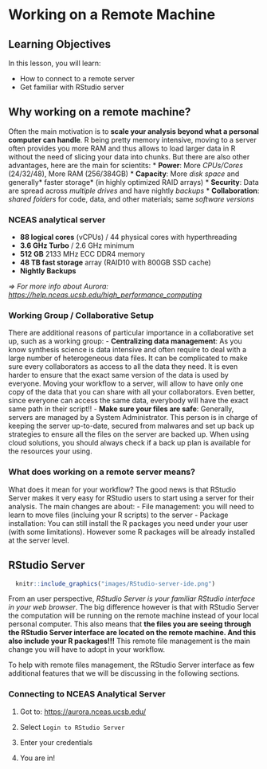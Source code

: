 # Working on a Remote Machine

## Learning Objectives

In this lesson, you will learn:

- How to connect to a remote server 
- Get familiar with RStudio server


## Why working on a remote machine?

Often the main motivation is to **scale your analysis beyond what a personal computer can handle**. R being pretty memory intensive, moving to a server often provides you more RAM and thus allows to load larger data in R without the need of slicing your data into chunks. But there are also other advantages, here are the main for scientits:
* **Power**: More *CPUs/Cores* (24/32/48), More RAM (256/384GB) 
* **Capacity**: More *disk space* and generally* faster storage* (in highly optimized RAID arrays)
* **Security**: Data are spread across *multiple drives* and have nightly *backups*
* **Collaboration**: *shared folders* for code, data, and other materials; same *software versions*


### NCEAS analytical server

 - **88 logical cores** (vCPUs) / 44 physical cores with hyperthreading
 - **3.6 GHz Turbo** / 2.6 GHz minimum
 - **512 GB** 2133 MHz ECC DDR4 memory
 - **48 TB fast storage** array (RAID10 with 800GB SSD cache)
 - **Nightly Backups**

_=> For more info about Aurora: [https://help.nceas.ucsb.edu/high\_performance\_computing](https://help.nceas.ucsb.edu/high_performance_computing)_


### Working Group / Collaborative Setup

There are additional reasons of particular importance in a collaborative set up, such as a working group:
- **Centralizing data management**: As you know synthesis science is data intensive and often require to deal with a large number of heterogeneous data files. It can be complicated to make sure every collaborators as access to all the data they need. It is even harder to ensure that the exact same version of the data is used by everyone. Moving your workflow to a server, will allow to have only one copy of the data that you can share with all your collaborators. Even better, since everyone can access the same data, everybody will have the exact same path in their script!!
- **Make sure your files are safe**: Generally, servers are managed by a System Administrator. This person is in charge of keeping the server up-to-date, secured from malwares and set up back up strategies to ensure all the files on the server are backed up. When using cloud solutions, you should always check if a back up plan is available for the resources your using.


### What does working on a remote server means?

What does it mean for your workflow? The good news is that RStudio Server makes it very easy for RStudio users to start using a server for their analysis. The main changes are  about:
- File management: you will need to learn to move files (incluing your R scripts) to the server
- Package installation: You can still install the R packages you need under your user (with some limitations). However some R packages will be already installed at the server level.


## RStudio Server

```r
  knitr::include_graphics("images/RStudio-server-ide.png")
```


From an user perspective, _RStudio Server is your familiar RStudio interface in your web browser_. The big difference however is that with RStudio Server the computation will be running on the remote machine instead of your local personal computer. This also means that **the files you are seeing through the RStudio Server interface are located on the remote machine. And this also include your R packages!!!** This remote file management is the main change you will have to adopt in your workflow. 

To help with remote files management, the RStudio Server interface as few additional features that we will be discussing in the following sections.


### Connecting to NCEAS Analytical Server

1. Got to: <https://aurora.nceas.ucsb.edu/> 

2. Select `Login to RStudio Server`

3. Enter your credentials

4. You are in!





